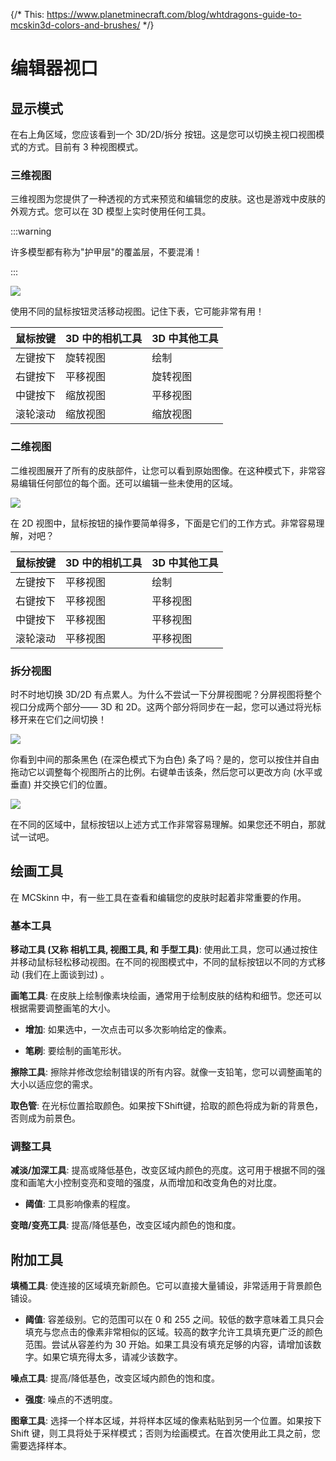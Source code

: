 {/* This: https://www.planetminecraft.com/blog/whtdragons-guide-to-mcskin3d-colors-and-brushes/ */}

# 编辑器视口

## 显示模式

在右上角区域，您应该看到一个 3D/2D/拆分 按钮。这是您可以切换主视口视图模式的方式。目前有 3 种视图模式。

### 三维视图

三维视图为您提供了一种透视的方式来预览和编辑您的皮肤。这也是游戏中皮肤的外观方式。您可以在 3D 模型上实时使用任何工具。 

:::warning

许多模型都有称为"护甲层"的覆盖层，不要混淆！

:::

![](the-3d-view.png)

使用不同的鼠标按钮灵活移动视图。记住下表，它可能非常有用！

| 鼠标按键       | 3D 中的相机工具 | 3D 中其他工具 |
| ------------- | ----------------- | ---------------- |
| 左键按下         | 旋转视图       | 绘制             |
| 右键按下         | 平移视图    | 旋转视图      |
| 中键按下        | 缩放视图        | 平移视图   |
| 滚轮滚动         | 缩放视图        | 缩放视图       |

### 二维视图

二维视图展开了所有的皮肤部件，让您可以看到原始图像。在这种模式下，非常容易编辑任何部位的每个面。还可以编辑一些未使用的区域。

![](the-2d-view.png)

在 2D 视图中，鼠标按钮的操作要简单得多，下面是它们的工作方式。非常容易理解，对吧？

| 鼠标按键       | 3D 中的相机工具 | 3D 中其他工具 |
| ------------- | ----------------- | ---------------- |
| 左键按下         | 平移视图       | 绘制             |
| 右键按下         | 平移视图    | 平移视图      |
| 中键按下        | 平移视图        | 平移视图   |
| 滚轮滚动         | 平移视图        | 平移视图       |

### 拆分视图

时不时地切换 3D/2D 有点累人。为什么不尝试一下分屏视图呢？分屏视图将整个视口分成两个部分—— 3D 和 2D。这两个部分将同步在一起，您可以通过将光标移开来在它们之间切换！

![](split-view-updown.png)

你看到中间的那条黑色 (在深色模式下为白色) 条了吗？是的，您可以按住并自由拖动它以调整每个视图所占的比例。右键单击该条，然后您可以更改方向 (水平或垂直) 并交换它们的位置。

![](split-view-leftright.png)

在不同的区域中，鼠标按钮以上述方式工作非常容易理解。如果您还不明白，那就试一试吧。

## 绘画工具

在 MCSkinn 中，有一些工具在查看和编辑您的皮肤时起着非常重要的作用。

### 基本工具

**移动工具 (又称 相机工具, 视图工具, 和 手型工具)**: 使用此工具，您可以通过按住并移动鼠标轻松移动视图。在不同的视图模式中，不同的鼠标按钮以不同的方式移动 (我们在上面谈到过) 。

**画笔工具**: 在皮肤上绘制像素块绘画，通常用于绘制皮肤的结构和细节。您还可以根据需要调整画笔的大小。

- **增加**: 如果选中，一次点击可以多次影响给定的像素。

- **笔刷**: 要绘制的画笔形状。

**擦除工具**: 擦除并修改您绘制错误的所有内容。就像一支铅笔，您可以调整画笔的大小以适应您的需求。

**取色管**: 在光标位置拾取颜色。如果按下Shift键，拾取的颜色将成为新的背景色，否则成为前景色。

### 调整工具

**减淡/加深工具**: 提高或降低基色，改变区域内颜色的亮度。这可用于根据不同的强度和画笔大小控制变亮和变暗的强度，从而增加和改变角色的对比度。

- **阈值**: 工具影响像素的程度。

**变暗/变亮工具**: 提高/降低基色，改变区域内颜色的饱和度。

## 附加工具

**填桶工具**: 使连接的区域填充新颜色。它可以直接大量铺设，非常适用于背景颜色铺设。

- **阈值**: 容差级别。它的范围可以在 0 和 255 之间。较低的数字意味着工具只会填充与您点击的像素非常相似的区域。较高的数字允许工具填充更广泛的颜色范围。尝试从容差约为 30 开始。如果工具没有填充足够的内容，请增加该数字。如果它填充得太多，请减少该数字。

**噪点工具**: 提高/降低基色，改变区域内颜色的饱和度。

- **强度**: 噪点的不透明度。

**图章工具**: 选择一个样本区域，并将样本区域的像素粘贴到另一个位置。如果按下 Shift 键，则工具将处于采样模式；否则为绘画模式。在首次使用此工具之前，您需要选择样本。